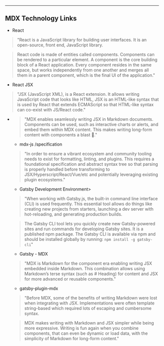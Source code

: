 
---
MDX Technology Links
---

- <Link to="https://reactjs.org">React</Link>

>"React is a JavaScript library for building user interfaces. It is an open-source, front end, JavaScript library.

>React code is made of entities called components. Components can be rendered to a particular element. A component is the core building block of a React application.  Every component resides in the same space, but works independently from one another and merges all them in a parent component, which is the final UI of the application."

- <Link to ="https://reactjs.org/docs/introducing-jsx.html#gatsby-focus-wrapper"> React JSX </Link>

>"JSX (JavaScript XML), is a React extension. It allows writing JavaScript code that looks like HTML, JSX is an HTML-like syntax that is used by React that extends ECMAScript so that HTML-like syntax can co-exist with JS/React code."

- <Link to ="https://mdxjs
.com">MDX</Link>

>"MDX enables seamlessly writing JSX in  Markdown documents. Components can be used, such as interactive charts or alerts, and embed them within MDX content. This makes writing long-form content with components a blast 🚀."

- <Link to ="https://github.com/mdx-js/specification/blob/master/readme.md">mdx-js /specification</Link>

>"In order to ensure a vibrant ecosystem and community tooling needs to exist for formatting, linting, and plugins. This requires a foundational specification and abstract syntax tree so that parsing is properly handled before transforming to JSX/Hyperscript/React/Vue/etc and potentially leveraging existing plugin ecosystems."

- <Link to="https://www.gatsbyjs.com/docs/tutorial/part-zero/">Gatsby Development Environment></Link>

>"When working with Gatsby.js, the built-in command line interface (CLI) is used frequently. This essential tool allows  do things like creating new projects from starters, launching a dev server with hot-reloading, and generating production builds.

>The Gatsby CLI tool lets you quickly create new Gatsby-powered sites and run commands for developing Gatsby sites. It is a published npm package. The Gatsby CLI is available via npm and should be installed globally by running: `npm install -g gatsby-cli`"

- <Link to="https://www.gatsbyjs.com/docs/how-to/routing/mdx/">Gatsby - MDX</Link>

>"MDX is Markdown for the component era enabling writing JSX embedded inside Markdown. This combination allows using Markdown’s terse syntax (such as # Heading) for  content and JSX for more advanced or reusable components."

- <Link to="https://www.gatsbyjs.com/plugins/gatsby-plugin-mdx">gatsby-plugin-mdx</Link>

>"Before MDX, some of the benefits of writing Markdown were lost when integrating with JSX. Implementations were often template string-based which required lots of escaping and cumbersome syntax.

>MDX  makes writing with Markdown and JSX simpler while being more expressive. Writing is fun again when you combine components, that can even be dynamic or load data, with the simplicity of Markdown for long-form content."





